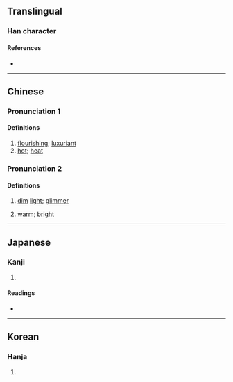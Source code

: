 {{character info}}
==Translingual==

===Han character===
{{Han char|rn=72|rad=日|as=12|sn=16|four=|canj=AGRR|ids=⿰日喜}}

====References====
* {{Han ref|kx=0499.510|dkj=14162|dj=0869.210|hdz=21535.030|uh=66BF|ud=26303}}

----

==Chinese==
{{zh-forms}}

===Pronunciation 1===
{{zh-pron
|m=xǐ
|c=hei2
|mc=
|oc=
|ma=
|cat=a
}}

====Definitions====
{{zh-hanzi}}

# [[flourishing]]; [[luxuriant]]
# [[hot]]; [[heat]]

===Pronunciation 2===
{{zh-pron
|m=xī
|c=
|ma=
|cat=n,a
}}

====Definitions====
{{zh-hanzi}}

# {{lb|zh|archaic}} [[dim]] [[light]]; [[glimmer]]
# [[warm]]; [[bright]]

----

==Japanese==

===Kanji===
{{ja-kanji|grade=|rs=日12}}

# {{rfdef|ja|sort=日12}}

====Readings====
* {{ja-readings|on=[[き]] (ki)|kun=[[さかんなさま]] (sakannasama), [[あつい]] (atsui)}}

----

==Korean==

===Hanja===
{{ko-hanja|hangeul=희|eumhun=|rv=hui|mr=hŭi|y=huy}}

# {{rfdef|ko|sort=日12}}